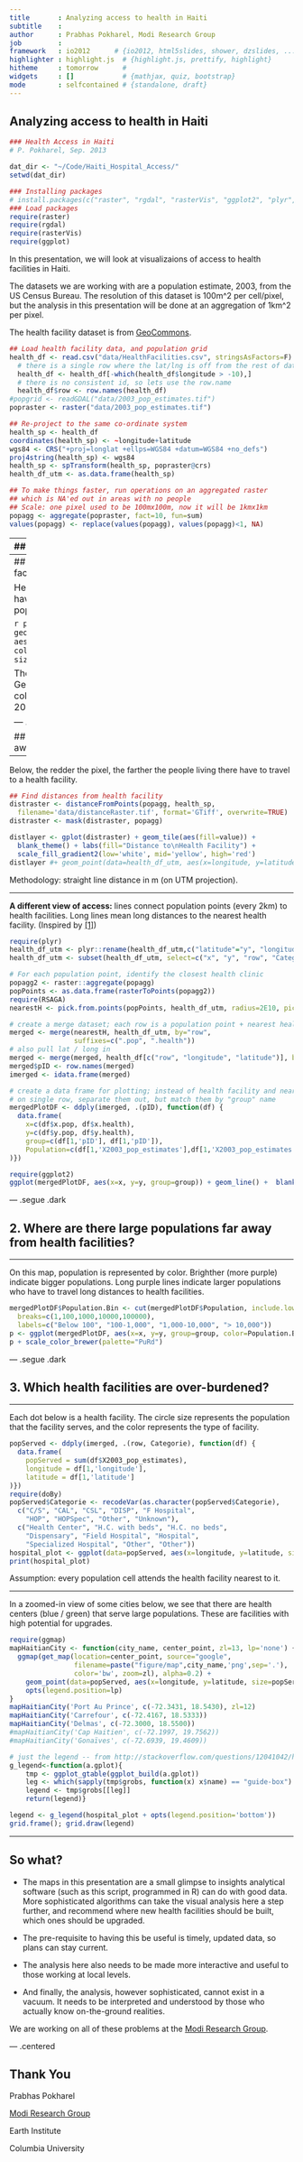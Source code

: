 ```yaml
---
title       : Analyzing access to health in Haiti
subtitle    : 
author      : Prabhas Pokharel, Modi Research Group
job         : 
framework   : io2012      # {io2012, html5slides, shower, dzslides, ...}
highlighter : highlight.js  # {highlight.js, prettify, highlight}
hitheme     : tomorrow      # 
widgets     : []            # {mathjax, quiz, bootstrap}
mode        : selfcontained # {standalone, draft}
---
```

## Analyzing access to health in Haiti

```r
### Health Access in Haiti
# P. Pokharel, Sep. 2013

dat_dir <- "~/Code/Haiti_Hospital_Access/"
setwd(dat_dir)

### Installing packages
# install.packages(c("raster", "rgdal", "rasterVis", "ggplot2", "plyr", "doBy"))
### Load packages
require(raster)
require(rgdal)
require(rasterVis)
require(ggplot)
```

In this presentation, we will look at visualizaions of access to health facilities in Haiti.


The datasets we are working with are a population estimate, 2003, from the US Census Bureau. The resolution of this dataset is 100m^2 per cell/pixel, but the analysis in this presentation will be done at an aggregation of 1km^2 per pixel.

The health facility dataset is from [GeoCommons](http://geocommons.com/overlays/21222).

```r
## Load health facility data, and population grid
health_df <- read.csv("data/HealthFacilities.csv", stringsAsFactors=F)
  # there is a single row where the lat/lng is off from the rest of dataset; remove it
  health_df <- health_df[-which(health_df$longitude > -10),]
  # there is no consistent id, so lets use the row.name
  health_df$row <- row.names(health_df)
#popgrid <- readGDAL("data/2003_pop_estimates.tif")
popraster <- raster("data/2003_pop_estimates.tif")

## Re-project to the same co-ordinate system
health_sp <- health_df
coordinates(health_sp) <- ~longitude+latitude
wgs84 <- CRS("+proj=longlat +ellps=WGS84 +datum=WGS84 +no_defs")
proj4string(health_sp) <- wgs84
health_sp <- spTransform(health_sp, popraster@crs)
health_df_utm <- as.data.frame(health_sp)

## To make things faster, run operations on an aggregated raster
## which is NA'ed out in areas with no people
## Scale: one pixel used to be 100mx100m, now it will be 1kmx1km
popagg <- aggregate(popraster, fact=10, fun=sum)
values(popagg) <- replace(values(popagg), values(popagg)<1, NA)
```

---
## Haiti's population

We will be working at a resolution of 1km^2 per cell; shown below.

```r
blank_theme <- function() {
  theme(axis.text=element_blank(), axis.ticks=element_blank(), panel.grid=element_blank(), axis.title=element_blank())
}
poplayer <- gplot(popagg) + geom_tile(aes(fill=value)) + 
  scale_fill_gradient(low='white', high='darkgreen', trans='log10') + 
  blank_theme() + labs(fill="Log Population\n(per 1km^2 cell)")
print(poplayer)
```
The total population represented is 8.4M; Haiti's population has grown to 10M+ in 2013.

---
## Haiti's population and health facilities

Here, health facilities (in blue) have been overlaid on top of the population layer.

```r
poplayer + geom_point(data=health_df_utm, aes(x=longitude, y=latitude), 
                      color='darkblue', shape='+', size=4.5)
```

The dataset, from GeoCommons, was primarily collected in 2005 and revised in 2009.

--- .segue .dark

## 1. Where are people far away from health facilities?

---

Below, the redder the pixel, the farther the people living there have to travel to a health facility.

```r
## Find distances from health facility
distraster <- distanceFromPoints(popagg, health_sp, 
  filename='data/distanceRaster.tif', format='GTiff', overwrite=TRUE)
distraster <- mask(distraster, popagg)
```

```r
distlayer <- gplot(distraster) + geom_tile(aes(fill=value)) +
  blank_theme() + labs(fill="Distance to\nHealth Facility") +
  scale_fill_gradient2(low='white', mid='yellow', high='red')
distlayer #+ geom_point(data=health_df_utm, aes(x=longitude, y=latitude), color='green')
```

Methodology: straight line distance in m (on UTM projection).

---

**A different view of access:** lines connect population points (every 2km) to health facilities. Long lines mean long distances to the nearest health facility. (Inspired by [[1]](http://flowingdata.com/2013/08/27/in-search-of-food-deserts/))

```r
require(plyr)
health_df_utm <- plyr::rename(health_df_utm,c("latitude"="y", "longitude"="x"))
health_df_utm <- subset(health_df_utm, select=c("x", "y", "row", "Categorie"))

# For each population point, identify the closest health clinic
popagg2 <- raster::aggregate(popagg)
popPoints <- as.data.frame(rasterToPoints(popagg2))
require(RSAGA)
nearestH <- pick.from.points(popPoints, health_df_utm, radius=2E10, pick="row")
```

```r
# create a merge dataset; each row is a population point + nearest health facility
merged <- merge(nearestH, health_df_utm, by="row", 
                suffixes=c(".pop", ".health"))
# also pull lat / long in
merged <- merge(merged, health_df[c("row", "longitude", "latitude")], by="row")
merged$pID <- row.names(merged)
imerged <- idata.frame(merged)

# create a data frame for plotting; instead of health facility and nearest data frame
# on single row, separate them out, but match them by "group" name
mergedPlotDF <- ddply(imerged, .(pID), function(df) { 
  data.frame(
    x=c(df$x.pop, df$x.health), 
    y=c(df$y.pop, df$y.health),
    group=c(df[1,'pID'], df[1,'pID']),
    Population=c(df[1,'X2003_pop_estimates'],df[1,'X2003_pop_estimates'])
)})
```

```r
require(ggplot2)
ggplot(mergedPlotDF, aes(x=x, y=y, group=group)) + geom_line() +  blank_theme()
```

--- .segue .dark

## 2. Where are there __large__ populations far away from health facilities?

---

On this map, population is represented by color. Brighther (more purple) indicate bigger populations. Long purple lines indicate larger populations who have to travel long distances to health facilities.

```r
mergedPlotDF$Population.Bin <- cut(mergedPlotDF$Population, include.lowest=T,
  breaks=c(1,100,1000,10000,100000),
  labels=c("Below 100", "100-1,000", "1,000-10,000", "> 10,000"))
p <- ggplot(mergedPlotDF, aes(x=x, y=y, group=group, color=Population.Bin)) + geom_line() + blank_theme()
p + scale_color_brewer(palette="PuRd")
```

--- .segue .dark

## 3. Which health facilities are over-burdened?

---

Each dot below is a health facility. The circle size represents the population that the facility serves, and the color represents the type of facility.

```r
popServed <- ddply(imerged, .(row, Categorie), function(df) { 
  data.frame(
    popServed = sum(df$X2003_pop_estimates), 
    longitude = df[1,'longitude'],
    latitude = df[1,'latitude']
)})
require(doBy)
popServed$Categorie <- recodeVar(as.character(popServed$Categorie),
  c("C/S", "CAL", "CSL", "DISP", "F Hospital",
    "HOP", "HOPSpec", "Other", "Unknown"),
  c("Health Center", "H.C. with beds", "H.C. no beds",
    "Dispensary", "Field Hospital", "Hospital",
    "Specialized Hospital", "Other", "Other"))
hospital_plot <- ggplot(data=popServed, aes(x=longitude, y=latitude, size=popServed, color=Categorie)) + geom_point() + blank_theme() + theme(legend.text = element_text(size = 13), legend.title=element_text(size=14))
print(hospital_plot)
```

Assumption: every population cell attends the health facility nearest to it.

---

In a zoomed-in view of some cities below, we see that there are health centers (blue / green) that serve large populations. These are facilities with high potential for upgrades.

```r
require(ggmap)
mapHaitianCity <- function(city_name, center_point, zl=13, lp='none') {
  ggmap(get_map(location=center_point, source="google", 
                filename=paste("figure/map",city_name,'png',sep='.'), 
                color='bw', zoom=zl), alpha=0.2) + 
    geom_point(data=popServed, aes(x=longitude, y=latitude, size=popServed, color=Categorie)) + labs(title=city_name) + blank_theme() +
    opts(legend.position=lp)
}
mapHaitianCity('Port Au Prince', c(-72.3431, 18.5430), zl=12)
mapHaitianCity('Carrefour', c(-72.4167, 18.5333))
mapHaitianCity('Delmas', c(-72.3000, 18.5500))
#mapHaitianCity('Cap Haitien', c(-72.1997, 19.7562))
#mapHaitianCity('Gonaïves', c(-72.6939, 19.4609))

```
```r
# just the legend -- from http://stackoverflow.com/questions/12041042/how-to-plot-just-the-legends-in-ggplot2
g_legend<-function(a.gplot){ 
    tmp <- ggplot_gtable(ggplot_build(a.gplot)) 
    leg <- which(sapply(tmp$grobs, function(x) x$name) == "guide-box") 
    legend <- tmp$grobs[[leg]] 
    return(legend)}

legend <- g_legend(hospital_plot + opts(legend.position='bottom'))
grid.frame(); grid.draw(legend)
```

---

## So what?

 * The maps in this presentation are a small glimpse to insights analytical software (such as this script, programmed in R) can do with good data. More sophisticated algorithms can take the visual analysis here a step further, and recommend where new health facilities should be built, which ones should be upgraded.

 * The pre-requisite to having this be useful is timely, updated data, so plans can stay current.

 * The analysis here also needs to be made more interactive and useful to those working at local levels.

 * And finally, the analysis, however sophisticated, cannot exist in a vacuum. It needs to be interpreted and understood by those who actually know on-the-ground realities.
 
We are working on all of these problems at the [Modi Research Group](http://modi.mech.columbia.edu).

--- .centered

## Thank You

Prabhas Pokharel

[Modi Research Group](http://modi.mech.columbia.edu)

Earth Institute

Columbia University